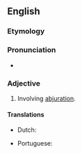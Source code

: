 ==English==

===Etymology===
{{suffix|en|abjure|atory}}

===Pronunciation===
* {{a|US}} {{IPA|en|/æbˈd͡ʒʊɹ.əˌtɔɹ.i/}}

===Adjective===
{{en-adj}}

# Involving [[abjuration]].

====Translations====
{{trans-top|involving abjuration}}
* Dutch: {{t+|nl|herroepbaar}}
{{trans-mid}}
* Portuguese: {{t|pt|abjuratório}}
{{trans-bottom}}
